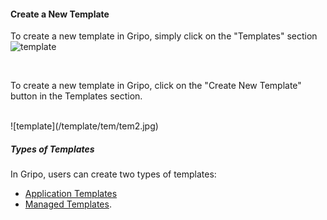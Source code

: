 #### Create a New Template

To create a new template in Gripo, simply click on the "Templates" section <br />
![template](/template/tem/tem1.jpg)

<br />

To create a new template in Gripo, click on the "Create New Template" button in the Templates section.

<br />
![template](/template/tem/tem2.jpg)
<br />

#####  Types of Templates
In Gripo, users can create two types of templates:
* [Application Templates](/template/create_template/application_cluster) 
* [Managed Templates](/template/create_template/managed_cluster).